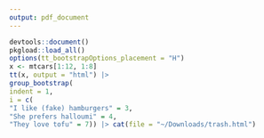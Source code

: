 ```yaml
---
output: pdf_document
---
```


```r
devtools::document()
pkgload::load_all()
options(tt_bootstrapOptions_placement = "H")
x <- mtcars[1:12, 1:8]
tt(x, output = "html") |> 
group_bootstrap(
indent = 1,
i = c(
"I like (fake) hamburgers" = 3,
"She prefers halloumi" = 4,
"They love tofu" = 7)) |> cat(file = "~/Downloads/trash.html")
```
